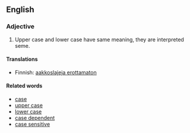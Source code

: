 == English ==

===Adjective===
#Upper case and lower case have same meaning, they are interpreted seme.

====Translations====

*Finnish: [[aakkoslajeja erottamaton]]

====Related words====

*[[case]]
*[[upper case]]
*[[lower case]]
*[[case dependent]]
*[[case sensitive]]